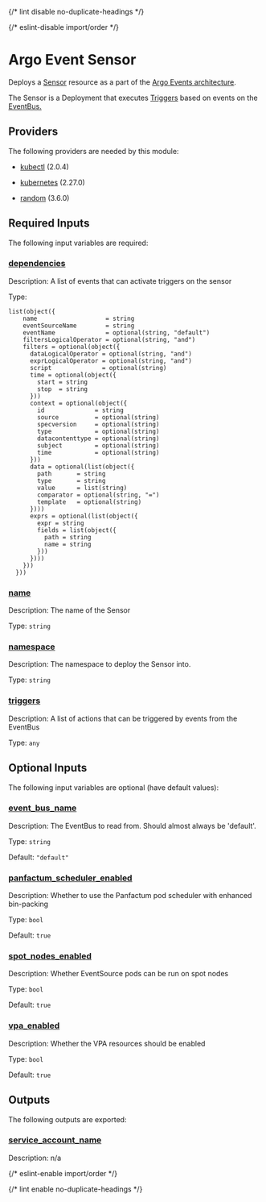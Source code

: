 
{/* lint disable no-duplicate-headings */}

{/* eslint-disable import/order */}

<ModuleHeader name="kube_argo_sensor" sourceHref="https://github.com/Panfactum/stack/tree/__PANFACTUM_VERSION_MAIN__/packages/infrastructure/kube_argo_sensor" status="alpha" type="submodule" />

# Argo Event Sensor

Deploys a [Sensor](hhttps://argoproj.github.io/argo-events/concepts/sensor/)
resource as a part of the
[Argo Events architecture](https://argoproj.github.io/argo-events/concepts/architecture/).

The Sensor is a Deployment that executes
[Triggers](https://argoproj.github.io/argo-events/concepts/trigger/)
based on events on the
[EventBus.](https://argoproj.github.io/argo-events/concepts/eventbus/)

## Providers

The following providers are needed by this module:

* [kubectl](#requirement_kubectl) (2.0.4)

* [kubernetes](https://registry.terraform.io/providers/hashicorp/kubernetes/2.27.0/docs) (2.27.0)

* [random](https://registry.terraform.io/providers/hashicorp/random/3.6.0/docs) (3.6.0)

## Required Inputs

The following input variables are required:

### <a name="input_dependencies" /> [dependencies](#input_dependencies)

Description: A list of events that can activate triggers on the sensor

Type:

```hcl
list(object({
    name                   = string
    eventSourceName        = string
    eventName              = optional(string, "default")
    filtersLogicalOperator = optional(string, "and")
    filters = optional(object({
      dataLogicalOperator = optional(string, "and")
      exprLogicalOperator = optional(string, "and")
      script              = optional(string)
      time = optional(object({
        start = string
        stop  = string
      }))
      context = optional(object({
        id              = string
        source          = optional(string)
        specversion     = optional(string)
        type            = optional(string)
        datacontenttype = optional(string)
        subject         = optional(string)
        time            = optional(string)
      }))
      data = optional(list(object({
        path       = string
        type       = string
        value      = list(string)
        comparator = optional(string, "=")
        template   = optional(string)
      })))
      exprs = optional(list(object({
        expr = string
        fields = list(object({
          path = string
          name = string
        }))
      })))
    }))
  }))
```

### <a name="input_name" /> [name](#input_name)

Description: The name of the Sensor

Type: `string`

### <a name="input_namespace" /> [namespace](#input_namespace)

Description: The namespace to deploy the Sensor into.

Type: `string`

### <a name="input_triggers" /> [triggers](#input_triggers)

Description: A list of actions that can be triggered by events from the EventBus

Type: `any`

## Optional Inputs

The following input variables are optional (have default values):

### <a name="input_event_bus_name" /> [event\_bus\_name](#input_event_bus_name)

Description: The EventBus to read from. Should almost always be 'default'.

Type: `string`

Default: `"default"`

### <a name="input_panfactum_scheduler_enabled" /> [panfactum\_scheduler\_enabled](#input_panfactum_scheduler_enabled)

Description: Whether to use the Panfactum pod scheduler with enhanced bin-packing

Type: `bool`

Default: `true`

### <a name="input_spot_nodes_enabled" /> [spot\_nodes\_enabled](#input_spot_nodes_enabled)

Description: Whether EventSource pods can be run on spot nodes

Type: `bool`

Default: `true`

### <a name="input_vpa_enabled" /> [vpa\_enabled](#input_vpa_enabled)

Description: Whether the VPA resources should be enabled

Type: `bool`

Default: `true`

## Outputs

The following outputs are exported:

### <a name="output_service_account_name" /> [service\_account\_name](#output_service_account_name)

Description: n/a

{/* eslint-enable import/order */}

{/* lint enable no-duplicate-headings */}
